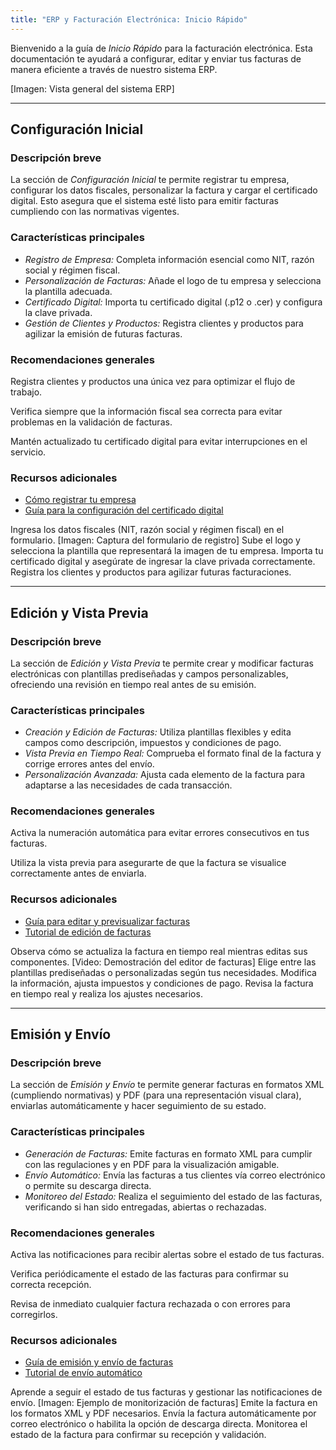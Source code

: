 ```yaml
---
title: "ERP y Facturación Electrónica: Inicio Rápido"
---
```



Bienvenido a la guía de *Inicio Rápido* para la facturación electrónica. Esta documentación te ayudará a configurar, editar y enviar tus facturas de manera eficiente a través de nuestro sistema ERP.

[Imagen: Vista general del sistema ERP]

---

## Configuración Inicial

### Descripción breve
La sección de *Configuración Inicial* te permite registrar tu empresa, configurar los datos fiscales, personalizar la factura y cargar el certificado digital. Esto asegura que el sistema esté listo para emitir facturas cumpliendo con las normativas vigentes.

### Características principales
- *Registro de Empresa:* Completa información esencial como NIT, razón social y régimen fiscal.
- *Personalización de Facturas:* Añade el logo de tu empresa y selecciona la plantilla adecuada.
- *Certificado Digital:* Importa tu certificado digital (.p12 o .cer) y configura la clave privada.
- *Gestión de Clientes y Productos:* Registra clientes y productos para agilizar la emisión de futuras facturas.

### Recomendaciones generales
<Tip>Registra clientes y productos una única vez para optimizar el flujo de trabajo.</Tip>

<Note>Verifica siempre que la información fiscal sea correcta para evitar problemas en la validación de facturas.</Note>

<Warning>Mantén actualizado tu certificado digital para evitar interrupciones en el servicio.</Warning>

### Recursos adicionales
- [Cómo registrar tu empresa](https://ayuda.gestoru.com/ayuda/inicio-rapido/configuracion)
- [Guía para la configuración del certificado digital](https://ayuda.gestoru.com/ayuda/inicio-rapido/configuracion)

<Steps>
  <Step title="Paso 1: Registro de Empresa">
    Ingresa los datos fiscales (NIT, razón social y régimen fiscal) en el formulario. [Imagen: Captura del formulario de registro]
  </Step>
  <Step title="Paso 2: Personalización de Facturas">
    Sube el logo y selecciona la plantilla que representará la imagen de tu empresa.
  </Step>
  <Step title="Paso 3: Configuración del Certificado">
    Importa tu certificado digital y asegúrate de ingresar la clave privada correctamente.
  </Step>
  <Step title="Paso 4: Gestión de Clientes y Productos">
    Registra los clientes y productos para agilizar futuras facturaciones.
  </Step>
</Steps>

---

## Edición y Vista Previa

### Descripción breve
La sección de *Edición y Vista Previa* te permite crear y modificar facturas electrónicas con plantillas prediseñadas y campos personalizables, ofreciendo una revisión en tiempo real antes de su emisión.

### Características principales
- *Creación y Edición de Facturas:* Utiliza plantillas flexibles y edita campos como descripción, impuestos y condiciones de pago.
- *Vista Previa en Tiempo Real:* Comprueba el formato final de la factura y corrige errores antes del envío.
- *Personalización Avanzada:* Ajusta cada elemento de la factura para adaptarse a las necesidades de cada transacción.

### Recomendaciones generales
<Tip>Activa la numeración automática para evitar errores consecutivos en tus facturas.</Tip>

<Note>Utiliza la vista previa para asegurarte de que la factura se visualice correctamente antes de enviarla.</Note>

### Recursos adicionales
- [Guía para editar y previsualizar facturas](https://ayuda.gestoru.com/ayuda/inicio-rapido/edicion-vista-previa)
- [Tutorial de edición de facturas](https://ayuda.gestoru.com/ayuda/inicio-rapido/edicion-vista-previa)

<Card title="Ejemplo de Edición y Vista Previa">
  Observa cómo se actualiza la factura en tiempo real mientras editas sus componentes. [Video: Demostración del editor de facturas]
</Card>

<Steps>
  <Step title="Paso 1: Selección de Plantilla">
    Elige entre las plantillas prediseñadas o personalizadas según tus necesidades.
  </Step>
  <Step title="Paso 2: Edición de Campos">
    Modifica la información, ajusta impuestos y condiciones de pago.
  </Step>
  <Step title="Paso 3: Revisión en Vista Previa">
    Revisa la factura en tiempo real y realiza los ajustes necesarios.
  </Step>
</Steps>

---

## Emisión y Envío

### Descripción breve
La sección de *Emisión y Envío* te permite generar facturas en formatos XML (cumpliendo normativas) y PDF (para una representación visual clara), enviarlas automáticamente y hacer seguimiento de su estado.

### Características principales
- *Generación de Facturas:* Emite facturas en formato XML para cumplir con las regulaciones y en PDF para la visualización amigable.
- *Envío Automático:* Envía las facturas a tus clientes vía correo electrónico o permite su descarga directa.
- *Monitoreo del Estado:* Realiza el seguimiento del estado de las facturas, verificando si han sido entregadas, abiertas o rechazadas.

### Recomendaciones generales
<Tip>Activa las notificaciones para recibir alertas sobre el estado de tus facturas.</Tip>

<Note>Verifica periódicamente el estado de las facturas para confirmar su correcta recepción.</Note>

<Warning>Revisa de inmediato cualquier factura rechazada o con errores para corregirlos.</Warning>

### Recursos adicionales
- [Guía de emisión y envío de facturas](https://ayuda.gestoru.com/ayuda/inicio-rapido/emision-envio)
- [Tutorial de envío automático](https://ayuda.gestoru.com/ayuda/inicio-rapido/emision-envio)

<Card title="Monitorización de Facturas">
  Aprende a seguir el estado de tus facturas y gestionar las notificaciones de envío. [Imagen: Ejemplo de monitorización de facturas]
</Card>

<Steps>
  <Step title="Paso 1: Generación de la Factura">
    Emite la factura en los formatos XML y PDF necesarios.
  </Step>
  <Step title="Paso 2: Envío al Cliente">
    Envía la factura automáticamente por correo electrónico o habilita la opción de descarga directa.
  </Step>
  <Step title="Paso 3: Seguimiento">
    Monitorea el estado de la factura para confirmar su recepción y validación.
  </Step>
</Steps>